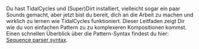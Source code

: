 
Du hast TidalCycles und (Super)Dirt installiert, vielleicht sogar ein paar Sounds gemacht, aber jetzt bist du bereit, dich an die Arbeit zu machen und wirklich zu lernen wie TidalCycles funktioniert. 
Dieser Leitfaden zeigt Dir wie du von einfachen Pattern zu zu komplexeren Kompositionen kommst. 
Einen schnellen Überblick über die Pattern-Syntax findest du hier:  [[Sequence parser syntax]].